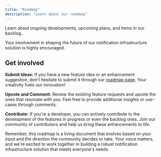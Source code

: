 ```yaml
---
title: "Roadmap"
description: "Learn about our roadmap"
---
```


<Card title="Novu's Roadmap" icon="map" href="https://roadmap.novu.co/roadmap">
  Learn about ongoing developments, upcoming plans, and items in our backlog..
</Card>


Your involvement in shaping the future of our notification infrastructure solution is highly encouraged. 

## Get involved

**Submit Ideas:** If you have a new feature idea or an enhancement suggestion, don't hesitate to submit it through our [roadmap page](https://roadmap.novu.co/roadmap). Your creativity fuels our innovation!

**Upvote and Comment:** Review the existing feature requests and upvote the ones that resonate with you. Feel free to provide additional insights or use-cases through comments.

**Contribute:** If you're a developer, you can actively contribute to the development of the features in progress or even the backlog ones. Join our community of contributors and help us bring these enhancements to life. 

<Tip>Remember, this roadmap is a living document that evolves based on your input and the direction the community decides to take. Your voice matters, and we're excited to work together in building a robust notification infrastructure solution that meets everyone's needs.</Tip>